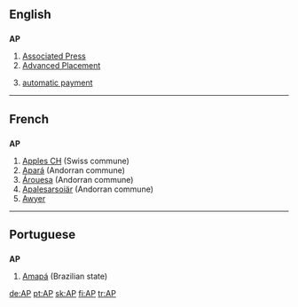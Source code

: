 ==English==

==={{initialism}}===
'''AP'''

# [[w:Associated Press|Associated Press]]
# [[w:Advanced Placement|Advanced Placement]]
# {{finance}} [[automatic payment]]

----

==French==

==={{abbreviation}}===
'''AP'''

# [[w:Apples CH|Apples CH]] (Swiss commune)
# [[w:Apará|Apará]] (Andorran commune)
# [[w:Árouesa|Árouesa]] (Andorran commune)
# [[w:Apalesarsoiär|Apalesarsoiär]] (Andorran commune)
# [[Awyer (RS)|Awyer]]

----

==Portuguese==

==={{abbreviation}}===
'''AP'''

# [[Amapá]] (Brazilian state)

[[de:AP]]
[[pt:AP]]
[[sk:AP]]
[[fi:AP]]
[[tr:AP]]
